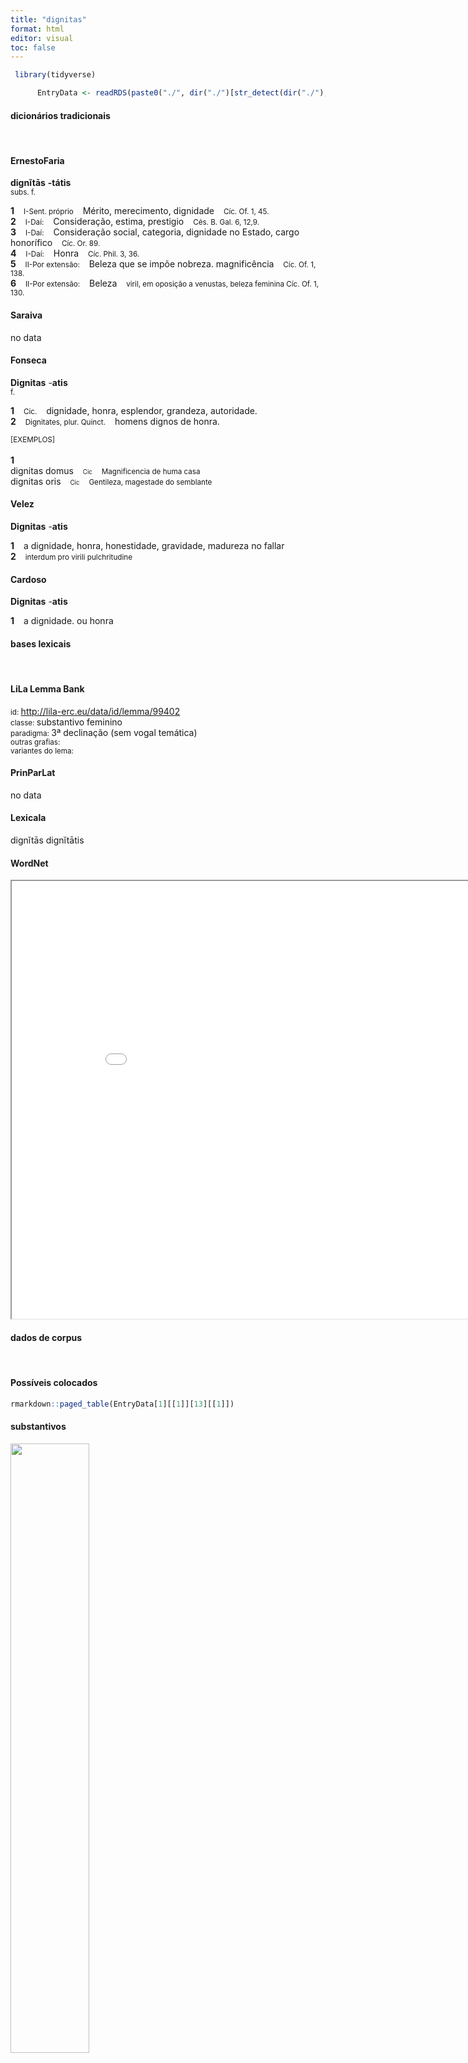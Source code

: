 ```yaml
---
title: "dignitas"
format: html
editor: visual
toc: false
---
```



```r
 library(tidyverse) 

      EntryData <- readRDS(paste0("./", dir("./")[str_detect(dir("./"), "_xx100-105-103-110-105-116-97-115xx_.rds")]))

```


#### dicionários tradicionais

&emsp;




::: panel-tabset

#### ErnestoFaria

<b>dignĭtās</b> <b>-tátis</b> <br> <small>subs. f.</small> <br> <small></small>   <p> <b>1</b> &ensp; <small>I-Sent. próprio</small> &ensp; Mérito, merecimento, dignidade &ensp; <small>Cíc. Of. 1, 45.</small> <br> <b>2</b> &ensp; <small>I-Daí:</small> &ensp; Consideração, estima, prestigio &ensp; <small>Cés. B. Gal. 6, 12,9.</small> <br> <b>3</b> &ensp; <small>I-Daí:</small> &ensp; Consideração social, categoria, dignidade no Estado, cargo honorífico &ensp; <small>Cíc. Or. 89.</small> <br> <b>4</b> &ensp; <small>I-Daí:</small> &ensp; Honra &ensp; <small>Cíc. Phil. 3, 36.</small> <br> <b>5</b> &ensp; <small>II-Por extensão:</small> &ensp; Beleza que se impõe nobreza. magnificência &ensp; <small>Cíc. Of. 1, 138.</small> <br> <b>6</b> &ensp; <small>II-Por extensão:</small> &ensp; Beleza &ensp; <small>viril, em oposição a venustas, beleza feminina Cíc. Of. 1, 130.</small> </p>




#### Saraiva

no data




#### Fonseca

<b>Dignitas</b> -<b>atis</b> <br> <small>f.</small>   <p> <b>1</b> &ensp; <small>Cic.</small> &ensp; dignidade, honra, esplendor, grandeza, autoridade. <br> <b>2</b> &ensp; <small>Dignitates, plur. Quinct.</small> &ensp; homens dignos de honra. </p>   <p><small>[EXEMPLOS]</small><br> <br><b>1</b><br>dignitas domus &ensp; <small><small>Cic</small></small> &ensp; <small>Magnificencia de huma casa</small> <br> dignitas oris &ensp; <small><small>Cic</small></small> &ensp; <small>Gentileza, magestade do semblante</small> </p>




#### Velez

<b>Dignitas</b> -<b>atis</b>   <p> <b>1</b> &ensp; a dignidade, honra, honestidade, gravidade, madureza no fallar <br> <b>2</b> &ensp; <small>interdum pro virili pulchritudine</small> </p>




#### Cardoso

<b>Dignitas</b> -<b>atis</b>   <p> <b>1</b> &ensp; a dignidade. ou honra </p>


:::



#### bases lexicais

&emsp;






::: panel-tabset

#### LiLa Lemma Bank

<small> id: </small> <a href=' http://lila-erc.eu/data/id/lemma/99402 ' target="_blank"> http://lila-erc.eu/data/id/lemma/99402 </a> <br>
<small> classe: </small> substantivo feminino   <br>
<small> paradigma: </small> 3ª declinação (sem vogal temática) <br>
<small> outras grafias: </small>  <br>
<small> variantes do lema: </small>  <br>





#### PrinParLat

no data




#### Lexicala

dignĭtās 
 dignĭtātis




#### WordNet

<iframe width='900' height='700' src='Media/Tree__xx100-105-103-110-105-116-97-115xx__sem_type_lexemes_pt.html'>

</iframe>


:::



#### dados de corpus

&emsp;




::: panel-tabset

#### Possíveis colocados

```r

rmarkdown::paged_table(EntryData[1][[1]][13][[1]])

```


#### substantivos

![](./Media/wordcloud__xx100-105-103-110-105-116-97-115xx__BY_collocate_scoreSUBST.webp){width=50% fig-alt='This chart plots collocate by scoreSUBST, for the headword dignitas here are all the values plotted: collocate: tueor; scoreSUBST: 0. collocate: pristinus; scoreSUBST: 0. collocate: gradus; scoreSUBST: 2. collocate: uester; scoreSUBST: 0. collocate: gratia; scoreSUBST: 2. collocate: uel; scoreSUBST: 0. collocate: imperium; scoreSUBST: 2. collocate: superus; scoreSUBST: 0. collocate: romanus; scoreSUBST: 0. collocate: suus; scoreSUBST: 0. collocate: tuus; scoreSUBST: 0. collocate: publicus; scoreSUBST: 0. collocate: meus; scoreSUBST: 0. collocate: cum; scoreSUBST: 0. collocate: atque; scoreSUBST: 0. collocate: et; scoreSUBST: 0'}




#### adjetivos

![](./Media/wordcloud__xx100-105-103-110-105-116-97-115xx__BY_collocate_scoreADJ.webp){width=50% fig-alt='This chart plots collocate by scoreADJ, for the headword dignitas here are all the values plotted: collocate: tueor; scoreADJ: 0. collocate: pristinus; scoreADJ: 2. collocate: gradus; scoreADJ: 0. collocate: uester; scoreADJ: 0. collocate: gratia; scoreADJ: 0. collocate: uel; scoreADJ: 0. collocate: imperium; scoreADJ: 0. collocate: superus; scoreADJ: 0. collocate: romanus; scoreADJ: 2. collocate: suus; scoreADJ: 0. collocate: tuus; scoreADJ: 0. collocate: publicus; scoreADJ: 2. collocate: meus; scoreADJ: 0. collocate: cum; scoreADJ: 0. collocate: atque; scoreADJ: 0. collocate: et; scoreADJ: 0'}




#### verbos

![](./Media/wordcloud__xx100-105-103-110-105-116-97-115xx__BY_collocate_scoreVERBO.webp){width=50% fig-alt='This chart plots collocate by scoreVERBO, for the headword dignitas here are all the values plotted: collocate: tueor; scoreVERBO: 2. collocate: pristinus; scoreVERBO: 0. collocate: gradus; scoreVERBO: 0. collocate: uester; scoreVERBO: 0. collocate: gratia; scoreVERBO: 0. collocate: uel; scoreVERBO: 0. collocate: imperium; scoreVERBO: 0. collocate: superus; scoreVERBO: 0. collocate: romanus; scoreVERBO: 0. collocate: suus; scoreVERBO: 0. collocate: tuus; scoreVERBO: 0. collocate: publicus; scoreVERBO: 0. collocate: meus; scoreVERBO: 0. collocate: cum; scoreVERBO: 0. collocate: atque; scoreVERBO: 0. collocate: et; scoreVERBO: 0'}




#### advérbios

![](./Media/wordcloud__xx100-105-103-110-105-116-97-115xx__BY_collocate_scoreADV.webp){width=50% fig-alt='This chart plots collocate by scoreADV, for the headword dignitas here are all the values plotted: collocate: tueor; scoreADV: 0. collocate: pristinus; scoreADV: 0. collocate: gradus; scoreADV: 0. collocate: uester; scoreADV: 0. collocate: gratia; scoreADV: 0. collocate: uel; scoreADV: 0. collocate: imperium; scoreADV: 0. collocate: superus; scoreADV: 0. collocate: romanus; scoreADV: 0. collocate: suus; scoreADV: 0. collocate: tuus; scoreADV: 0. collocate: publicus; scoreADV: 0. collocate: meus; scoreADV: 0. collocate: cum; scoreADV: 0. collocate: atque; scoreADV: 0. collocate: et; scoreADV: 0'}




#### preposições e conjunções

![](./Media/wordcloud__xx100-105-103-110-105-116-97-115xx__BY_collocate_scoreFUNC.webp){width=50% fig-alt='This chart plots collocate by scoreFUNC, for the headword dignitas here are all the values plotted: collocate: tueor; scoreFUNC: 0. collocate: pristinus; scoreFUNC: 0. collocate: gradus; scoreFUNC: 0. collocate: uester; scoreFUNC: 0. collocate: gratia; scoreFUNC: 0. collocate: uel; scoreFUNC: 0. collocate: imperium; scoreFUNC: 0. collocate: superus; scoreFUNC: 0. collocate: romanus; scoreFUNC: 0. collocate: suus; scoreFUNC: 0. collocate: tuus; scoreFUNC: 0. collocate: publicus; scoreFUNC: 0. collocate: meus; scoreFUNC: 0. collocate: cum; scoreFUNC: 20. collocate: atque; scoreFUNC: 0. collocate: et; scoreFUNC: 0'}


:::



::: panel-tabset

#### ExemplosTraduzidos

<p> retinete vestram <b>dignitatem</b> <br> <small> Cic.Att.1.16.9 <br> mantende a vossa dignidade. <small> [JDD] </small> </small> </p>
; <p> an quam facit is qui cum <b>dignitate</b> est <br> <small> Cic.Phil.3.22.3 <br> Por acaso “a faz o que está com autoridade”? <small> [JDD] </small> </small> </p>
; <p> nollem primum rei publicae causa deinde etiam <b>dignitatis</b> tuae <br> <small> Cic.Phil.14.18.7 <br> Eu não queria, primeiro por causa da república, depois por causa também de tua dignidade. <small> [JDD] </small> </small> </p>
; <p> magnus dicendi labor magna res magna <b>dignitas</b> summa autem gratia <br> <small> Cic.Mur.29 <br> Grande é o labor de discursar, grande seu assunto, grande sua dignidade, suprema, porém, a sua influência. <small> [JDD] </small> </small> </p>
; <p> ille mansuetudine et misericordia clarus factus huic seueritas <b>dignitatem</b> addiderat <br> <small> Sal.Cat.54.2 <br> Aquele se fez ilustre por sua brandura e misericórdia, a este sua severidade lhe tinha conferido dignidade. <small> [JDD] </small> </small> </p>
; <p> mihi uero licet et semper licebit <b>dignitatem</b> tueri mortem contemnere <br> <small> Cic.Phil.1.14.2 <br> A mim, na verdade, é e sempre será permitido proteger minha dignidade, desprezar a morte. <small> [JDD] </small> </small> </p>
; <p> conuenerunt conrogati et quidem ampli quidam homines sed immemores <b>dignitatis</b> suae <br> <small> Cic.Phil.3.20.7 <br> Reuniram-se os convidados, homens alguns certamente notáveis, mas esquecidos de sua dignidade. <small> [JDD, de outra edição] </small> </small> </p>
; <p> Quicumque amisit <b>dignitatem</b> pristinam , Ignavis etiam iocus est in casu gravi . <br> <small> Phaed.1.21 <br> Todo aquele que perdeu sua antiga dignidade, é, em sua grave queda, objeto de galhofa até mesmo para os covardes. <small> [JDD] </small> </small> </p>
; <p> hoc nomine satis honestas pro meo casu spes relicuae <b>dignitatis</b> conseruandae sum secutus <br> <small> Sal.Cat.35.4 <br> Por esse motivo, segui as esperanças, bastante honrosas em minha desgraça, de conservar o que resta de minha dignidade. <small> [JDD] </small> </small> </p>
; <p> est enim ille flos Italiae illud firmamentum imperi populi Romani illud ornamentum <b>dignitatis</b> <br> <small> Cic.Phil.3.13.3 <br> Pois é a flor da Itália, o baluarte do poder do povo romano, o ornamento de sua dignidade. <small> [JDD, de outra edição] </small> </small> </p>
; <p> etenim vel subire eas videor mihi summa cum <b>dignitate</b> vel declinare nulla cum molestia posse <br> <small> Cic.Att.2.19.1 <br> Com efeito, ou pareço que posso enfrentá-las com a maior dignidade ou que posso evitá-las sem nenhum desgosto. <small> [JDD] </small> </small> </p>
; <p> duae sint artes igitur quae possint locare homines in amplissimo gradu <b>dignitatis</b> una imperatoris altera oratoris boni <br> <small> Cic.Mur.30 <br> Portanto, duas seriam as ocupações que poderiam colocar os homens no mais amplo grau de dignidade: uma, a do general, a outra do bom orador <small> [JDD] </small> </small> </p>
; <p> intersit inter uitae <b>dignitatem</b> summorum atque infimorum mors quidem inlata per scelus isdem et poenis teneatur et legibus <br> <small> Cic.Mil.17 <br> Há diferença entre a dignidade da vida dos mais elevados e dos mais humildes; mas certamente a morte, infligida por meio de um crime, é abarcada pelas mesmas penas e leis. <small> [JDD] </small> </small> </p>





#### Frequência por autor

![](./Media/barchart__xx100-105-103-110-105-116-97-115xx__lemma_BY_author_Frequencies.webp){width=50% fig-alt='This charts plots the frequency of lemma by author_Frequencies. The Cicero subcorpus registers the highest normalized frequency, with the value of 8.97 and an absolute frequency of 144. The Phaedrus subcorpus follows, with a normalized frequency of 1.52 and an absolute frequency of 1. the subcorpus with the least normalized frequency is Horatius with the normalized value of 0 and an absolute freqeuncy of 0. here are all the values: subcorpus: Caesar ; normalized frequency: 7 ; absolute frequency: 2.64370420726641. subcorpus: Cicero ; normalized frequency: 144 ; absolute frequency: 8.97062121551918. subcorpus: Horatius ; normalized frequency: 0 ; absolute frequency: 0. subcorpus: Ovidius ; normalized frequency: 0 ; absolute frequency: 0. subcorpus: Phaedrus ; normalized frequency: 1 ; absolute frequency: 1.5181417944436. subcorpus: Sallustius ; normalized frequency: 6 ; absolute frequency: 5.56534644281607. subcorpus: Seneca ; normalized frequency: 5 ; absolute frequency: 0.933166607566115. subcorpus: Suetonius ; normalized frequency: 0 ; absolute frequency: 0. subcorpus: Tacitus ; normalized frequency: 1 ; absolute frequency: 3.43288705801579. subcorpus: Vergilius ; normalized frequency: 0 ; absolute frequency: 0. subcorpus: Hieronymus ; normalized frequency: 0 ; absolute frequency: 0'}




#### Frequência por gênero

![](./Media/barchart__xx100-105-103-110-105-116-97-115xx__lemma_BY_genre_Frequencies.webp){width=50% fig-alt='This charts plots the frequency of lemma by genre_Frequencies. The Prosa.oratória subcorpus registers the highest normalized frequency, with the value of 11.91 and an absolute frequency of 124. The Prosa.oratória subcorpus follows, with a normalized frequency of 11.91 and an absolute frequency of 124. the subcorpus with the least normalized frequency is Poesia.lírica with the normalized value of 0 and an absolute freqeuncy of 0. here are all the values: subcorpus: Prosa.histórica ; normalized frequency: 14 ; absolute frequency: 3.40806738236082. subcorpus: Prosa.filosófica ; normalized frequency: 10 ; absolute frequency: 1.64741931763892. subcorpus: Prosa.oratória ; normalized frequency: 124 ; absolute frequency: 11.9055620097357. subcorpus: Prosa.epistolográfica ; normalized frequency: 15 ; absolute frequency: 3.97466811521238. subcorpus: Poesia.lírica ; normalized frequency: 0 ; absolute frequency: 0. subcorpus: Poesia.didática ; normalized frequency: 1 ; absolute frequency: 0.848248367121893. subcorpus: Poesia.trágica ; normalized frequency: 0 ; absolute frequency: 0. subcorpus: Poesia.épica ; normalized frequency: 0 ; absolute frequency: 0. subcorpus: Prosa.ficcional ; normalized frequency: 0 ; absolute frequency: 0'}




#### Frequência por século

![](./Media/barchart__xx100-105-103-110-105-116-97-115xx__lemma_BY_period_Frequencies.webp){width=50% fig-alt='This charts plots the frequency of lemma by period_Frequencies. The I.a.C. subcorpus registers the highest normalized frequency, with the value of 7.31 and an absolute frequency of 157. The I.d.C. subcorpus follows, with a normalized frequency of 0.92 and an absolute frequency of 6. the subcorpus with the least normalized frequency is IV.d.C. with the normalized value of 0 and an absolute freqeuncy of 0. here are all the values: subcorpus: I.a.C. ; normalized frequency: 157 ; absolute frequency: 7.30742378403537. subcorpus: I.d.C. ; normalized frequency: 6 ; absolute frequency: 0.917852225791647. subcorpus: II.d.C. ; normalized frequency: 1 ; absolute frequency: 2.61780104712042. subcorpus: IV.d.C. ; normalized frequency: 0 ; absolute frequency: 0'}


:::

